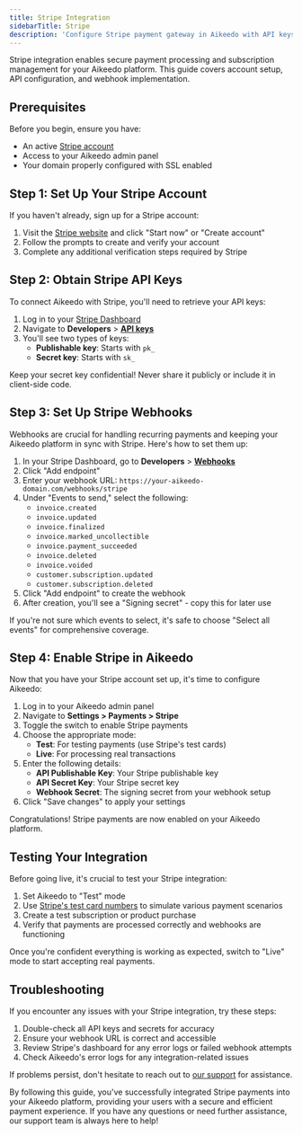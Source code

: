 ```yaml
---
title: Stripe Integration
sidebarTitle: Stripe
description: 'Configure Stripe payment gateway in Aikeedo with API keys, webhooks, and subscription handling for secure online payments and recurring billing.'
---
```


Stripe integration enables secure payment processing and subscription management for your Aikeedo platform. This guide covers account setup, API configuration, and webhook implementation.

## Prerequisites

Before you begin, ensure you have:

- An active [Stripe account](https://stripe.com/)
- Access to your Aikeedo admin panel
- Your domain properly configured with SSL enabled

## Step 1: Set Up Your Stripe Account

If you haven't already, sign up for a Stripe account:

1. Visit the [Stripe website](https://stripe.com/) and click "Start now" or "Create account"
2. Follow the prompts to create and verify your account
3. Complete any additional verification steps required by Stripe

## Step 2: Obtain Stripe API Keys

To connect Aikeedo with Stripe, you'll need to retrieve your API keys:

1. Log in to your [Stripe Dashboard](https://dashboard.stripe.com/)
2. Navigate to **Developers** > [**API keys**](https://dashboard.stripe.com/apikeys)
3. You'll see two types of keys:
   - **Publishable key**: Starts with `pk_`
   - **Secret key**: Starts with `sk_`

<Note>
  Keep your secret key confidential! Never share it publicly or include it in client-side code.
</Note>

## Step 3: Set Up Stripe Webhooks

Webhooks are crucial for handling recurring payments and keeping your Aikeedo platform in sync with Stripe. Here's how to set them up:

1. In your Stripe Dashboard, go to **Developers** > [**Webhooks**](https://dashboard.stripe.com/webhooks)
2. Click "Add endpoint"
3. Enter your webhook URL: `https://your-aikeedo-domain.com/webhooks/stripe`
4. Under "Events to send," select the following:
   - `invoice.created`
   - `invoice.updated`
   - `invoice.finalized`
   - `invoice.marked_uncollectible`
   - `invoice.payment_succeeded`
   - `invoice.deleted`
   - `invoice.voided`
   - `customer.subscription.updated`
   - `customer.subscription.deleted`
5. Click "Add endpoint" to create the webhook
6. After creation, you'll see a "Signing secret" - copy this for later use

<Tip>
  If you're not sure which events to select, it's safe to choose "Select all events" for comprehensive coverage.
</Tip>

## Step 4: Enable Stripe in Aikeedo

Now that you have your Stripe account set up, it's time to configure Aikeedo:

1. Log in to your Aikeedo admin panel
2. Navigate to **Settings > Payments > Stripe**
3. Toggle the switch to enable Stripe payments
4. Choose the appropriate mode:
   - **Test**: For testing payments (use Stripe's test cards)
   - **Live**: For processing real transactions
5. Enter the following details:
   - **API Publishable Key**: Your Stripe publishable key
   - **API Secret Key**: Your Stripe secret key
   - **Webhook Secret**: The signing secret from your webhook setup
6. Click "Save changes" to apply your settings

<Check>
  Congratulations! Stripe payments are now enabled on your Aikeedo platform.
</Check>

## Testing Your Integration

Before going live, it's crucial to test your Stripe integration:

1. Set Aikeedo to "Test" mode
2. Use [Stripe's test card numbers](https://stripe.com/docs/testing) to simulate various payment scenarios
3. Create a test subscription or product purchase
4. Verify that payments are processed correctly and webhooks are functioning

Once you're confident everything is working as expected, switch to "Live" mode to start accepting real payments.

## Troubleshooting

If you encounter any issues with your Stripe integration, try these steps:

1. Double-check all API keys and secrets for accuracy
2. Ensure your webhook URL is correct and accessible
3. Review Stripe's dashboard for any error logs or failed webhook attempts
4. Check Aikeedo's error logs for any integration-related issues

If problems persist, don't hesitate to reach out to [our support](mailto:support@aikeedo.com) for assistance.

By following this guide, you've successfully integrated Stripe payments into your Aikeedo platform, providing your users with a secure and efficient payment experience. If you have any questions or need further assistance, our support team is always here to help!
